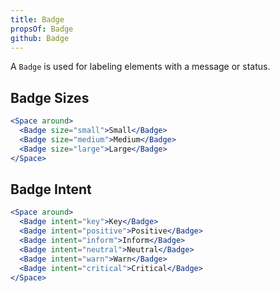 ```yaml
---
title: Badge
propsOf: Badge
github: Badge
---
```


A `Badge` is used for labeling elements with a message or status.

## Badge Sizes

```jsx
<Space around>
  <Badge size="small">Small</Badge>
  <Badge size="medium">Medium</Badge>
  <Badge size="large">Large</Badge>
</Space>
```

## Badge Intent

```jsx
<Space around>
  <Badge intent="key">Key</Badge>
  <Badge intent="positive">Positive</Badge>
  <Badge intent="inform">Inform</Badge>
  <Badge intent="neutral">Neutral</Badge>
  <Badge intent="warn">Warn</Badge>
  <Badge intent="critical">Critical</Badge>
</Space>
```
